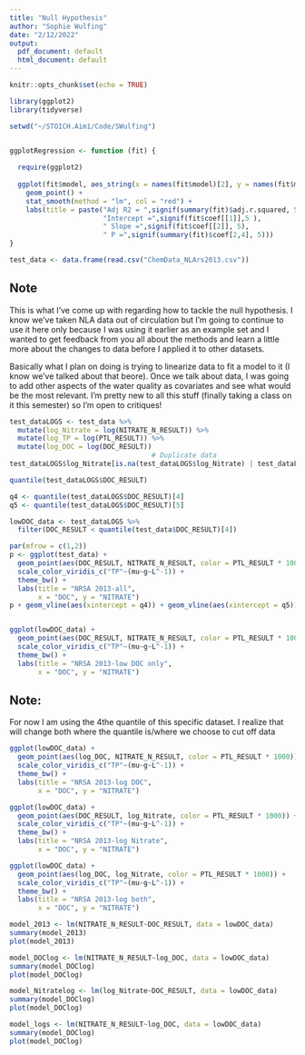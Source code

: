 ```yaml
---
title: "Null Hypothesis"
author: "Sophie Wulfing"
date: "2/12/2022"
output:
  pdf_document: default
  html_document: default
---
```


```r
knitr::opts_chunk$set(echo = TRUE)

library(ggplot2)
library(tidyverse)

setwd("~/STOICH.Aim1/Code/SWulfing")


ggplotRegression <- function (fit) {
  
  require(ggplot2)
  
  ggplot(fit$model, aes_string(x = names(fit$model)[2], y = names(fit$model)[1])) + 
    geom_point() +
    stat_smooth(method = "lm", col = "red") +
    labs(title = paste("Adj R2 = ",signif(summary(fit)$adj.r.squared, 5),
                       "Intercept =",signif(fit$coef[[1]],5 ),
                       " Slope =",signif(fit$coef[[2]], 5),
                       " P =",signif(summary(fit)$coef[2,4], 5)))
}

test_data <- data.frame(read.csv("ChemData_NLArs2013.csv"))
```

## Note

This is what I've come up with regarding how to tackle the null hypothesis. I know we've taken NLA data out of circulation but I'm going to continue to use it here only because I was using it earlier as an example set and I wanted to get feedback from you all about the methods and learn a little more about the changes to data before I applied it to other datasets.

Basically what I plan on doing is trying to linearize data to fit a model to it (I know we've talked about that beore). Once we talk about data, I was going to add other aspects of the water quality as covariates and see what would be the most relevant. I'm pretty new to all this stuff (finally taking a class on it this semester) so I'm open to critiques!

```r
test_dataLOGS <- test_data %>%
  mutate(log_Nitrate = log(NITRATE_N_RESULT)) %>%
  mutate(log_TP = log(PTL_RESULT)) %>%
  mutate(log_DOC = log(DOC_RESULT))
                                   # Duplicate data
test_dataLOGS$log_Nitrate[is.na(test_dataLOGS$log_Nitrate) | test_dataLOGS$log_Nitrate == "-Inf"] <- NA

quantile(test_dataLOGS$DOC_RESULT)

q4 <- quantile(test_dataLOGS$DOC_RESULT)[4]
q5 <- quantile(test_dataLOGS$DOC_RESULT)[5]

lowDOC_data <- test_dataLOGS %>%
  filter(DOC_RESULT < quantile(test_data$DOC_RESULT)[4])

par(mfrow = c(1,2))
p <- ggplot(test_data) +
  geom_point(aes(DOC_RESULT, NITRATE_N_RESULT, color = PTL_RESULT * 1000)) +
  scale_color_viridis_c("TP"~(mu~g~L^-1)) +
  theme_bw() +
  labs(title = "NRSA 2013-all",
       x = "DOC", y = "NITRATE")
p + geom_vline(aes(xintercept = q4)) + geom_vline(aes(xintercept = q5))


ggplot(lowDOC_data) +
  geom_point(aes(DOC_RESULT, NITRATE_N_RESULT, color = PTL_RESULT * 1000)) +
  scale_color_viridis_c("TP"~(mu~g~L^-1)) +
  theme_bw() +
  labs(title = "NRSA 2013-low DOC only",
       x = "DOC", y = "NITRATE")
```

## Note:
For now I am using the 4the quantile of this specific dataset. I realize that will change both where the quantile is/where we choose to cut off data


```r
ggplot(lowDOC_data) +
  geom_point(aes(log_DOC, NITRATE_N_RESULT, color = PTL_RESULT * 1000)) +
  scale_color_viridis_c("TP"~(mu~g~L^-1)) +
  theme_bw() +
  labs(title = "NRSA 2013-log DOC",
       x = "DOC", y = "NITRATE")

ggplot(lowDOC_data) +
  geom_point(aes(DOC_RESULT, log_Nitrate, color = PTL_RESULT * 1000)) +
  scale_color_viridis_c("TP"~(mu~g~L^-1)) +
  theme_bw() +
  labs(title = "NRSA 2013-log Nitrate",
       x = "DOC", y = "NITRATE")

ggplot(lowDOC_data) +
  geom_point(aes(log_DOC, log_Nitrate, color = PTL_RESULT * 1000)) +
  scale_color_viridis_c("TP"~(mu~g~L^-1)) +
  theme_bw() +
  labs(title = "NRSA 2013-log both",
       x = "DOC", y = "NITRATE")

model_2013 <- lm(NITRATE_N_RESULT~DOC_RESULT, data = lowDOC_data)
summary(model_2013)
plot(model_2013)

model_DOClog <- lm(NITRATE_N_RESULT~log_DOC, data = lowDOC_data)
summary(model_DOClog)
plot(model_DOClog)

model_Nitratelog <- lm(log_Nitrate~DOC_RESULT, data = lowDOC_data)
summary(model_DOClog)
plot(model_DOClog)

model_logs <- lm(NITRATE_N_RESULT~log_DOC, data = lowDOC_data)
summary(model_DOClog)
plot(model_DOClog)
```





